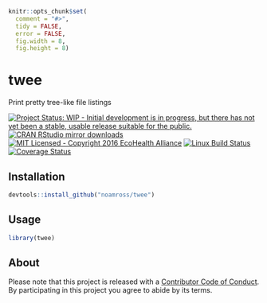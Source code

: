 
```r
knitr::opts_chunk$set(
  comment = "#>",
  tidy = FALSE,
  error = FALSE,
  fig.width = 8,
  fig.height = 8)
```

# twee

Print pretty tree-like file listings

[![Project Status: WIP - Initial development is in progress, but there has not yet been a stable, usable release suitable for the public.](http://www.repostatus.org/badges/latest/wip.svg)](http://www.repostatus.org/#wip)
[![CRAN RStudio mirror downloads](http://cranlogs.r-pkg.org/badges/twee)](http://www.r-pkg.org/pkg/twee)
[![MIT Licensed - Copyright 2016 EcoHealth Alliance](https://img.shields.io/badge/license-MIT-blue.svg)](https://badges.mit-license.org/)
[![Linux Build Status](https://travis-ci.org/noamross/twee.svg?branch=master)](https://travis-ci.org/noamross/twee)
[![Coverage Status](https://img.shields.io/codecov/c/github/noamross/twee/master.svg)](https://codecov.io/github/noamross/twee?branch=master)
<!-- 
[![CRAN RStudio mirror downloads](http://cranlogs.r-pkg.org/badges/twee)](http://www.r-pkg.org/pkg/twee)
-->



## Installation

```r
devtools::install_github("noamross/twee")
```

## Usage

```r
library(twee)
```

## About

Please note that this project is released with a [Contributor Code of Conduct](CONDUCT.md). By participating in this project you agree to abide by its terms.
